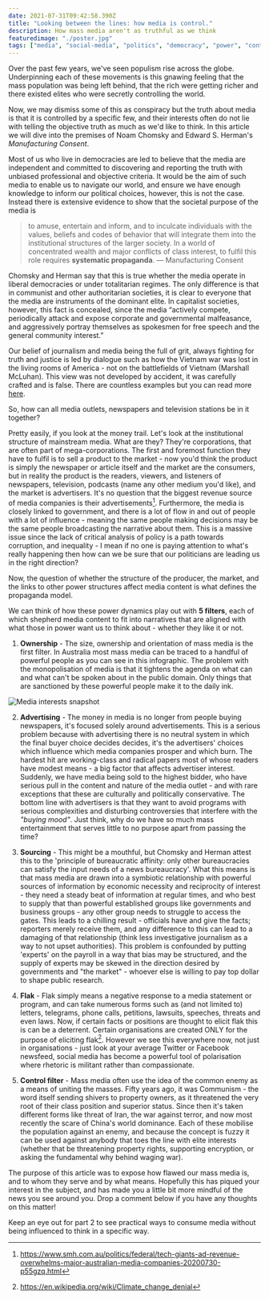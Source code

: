 ```yaml
---
date: 2021-07-31T09:42:58.390Z
title: "Looking between the lines: how media is control."
description: How mass media aren't as truthful as we think
featuredimage: "./poster.jpg"
tags: ["media", "social-media", "politics", "democracy", "power", "control"] 
---
```


Over the past few years, we've seen populism rise across the globe. Underpinning each of these movements is this gnawing feeling that the mass population was being left behind, that the rich were getting richer and there existed elites who were secretly controlling the world. 



Now, we may dismiss some of this as conspiracy but the truth about media is that it is controlled by a specific few, and their interests often do not lie with telling the objective truth as much as we'd like to think. In this article we will dive into the premises of Noam Chomsky and Edward S. Herman's *Manufacturing Consent*.



Most of us who live in democracies are led to believe that the media are independent and committed to discovering and reporting the truth with unbiased professional and objective criteria. It would be the aim of such media to enable us to navigate our world, and ensure we have enough knowledge to inform our political choices, however, this is not the case. Instead there is extensive evidence to show that the societal purpose of the media is

> to amuse, entertain and inform, and to inculcate individuals with the values, beliefs and codes of behavior that will integrate them into the institutional structures of the larger society. In a world of concentrated wealth and major conflicts of class interest, to fulfil this role requires **systematic propaganda**.
> ― Manufacturing Consent

Chomsky and Herman say that this is true whether the media operate in liberal democracies or under totalitarian regimes. The only difference is that in communist and other authoritarian societies, it is clear to everyone that the media are instruments of the dominant elite. In capitalist societies, however, this fact is concealed, since the media “actively compete, periodically attack and expose corporate and governmental malfeasance, and aggressively portray themselves as spokesmen for free speech and the general community interest.”



Our belief of journalism and media being the full of grit, always fighting for truth and justice is led by dialogue such as how the Vietnam war was lost in the living rooms of America - not on the battlefields of Vietnam (Marshall McLuhan). This view was not developed by accident, it was carefully crafted and is false. There are countless examples but you can read more [here](https://www.globalissues.org/article/402/media-propaganda-and-vietnam#MediaandtheWar).


So, how can all media outlets, newspapers and television stations be in it together? 


Pretty easily, if you look at the money trail. Let's look at the institutional structure of mainstream media. What are they? They're corporations, that are often part of mega-corporations. The first and foremost function they have to fulfil is to sell a product to the market - now you'd think the product is simply the newspaper or article itself and the market are the consumers, but in reality the product is the readers, viewers, and listeners of newspapers, television, podcasts (name any other medium you'd like), and the market is advertisers. It's no question that the biggest revenue source of media companies is their advertisements[^1]. Furthermore, the media is closely linked to government, and there is a lot of flow in and out of people with a lot of influence - meaning the same people making decisions may be the same people broadcasting the narrative about them. This is a massive issue since the lack of critical analysis of policy is a path towards corruption, and inequality - I mean if no one is paying attention to what's really happening then how can we be sure that our politicians are leading us in the right direction?  



Now, the question of whether the structure of the producer, the market, and the links to other power structures affect media content is what defines the propaganda model. 



We can think of how these power dynamics play out with **5 filters**, each of which shepherd media content to fit into narratives that are aligned with what those in power want us to think about - whether they like it or not. 



1. **Ownership** - The size, ownership and orientation of mass media is the first filter. In Australia most mass media can be traced to a handful of powerful people as you can see in this infographic. The problem with the monopolisation of media is that it tightens the agenda on what can and what can't be spoken about in the public domain. Only things that are sanctioned by these powerful people make it to the daily ink. 

![Media interests snapshot](./MediaInterestsSnapshot.jpg)


2. **Advertising** - The money in media is no longer from people buying newspapers, it's focused solely around advertisements. This is a serious problem because with advertising there is no neutral system in which the final buyer choice decides decides, it's the advertisers' choices which influence which media companies prosper and which burn. The hardest hit are working-class and radical papers most of whose readers have modest means - a big factor that affects advertiser interest. Suddenly, we have media being sold to the highest bidder, who have serious pull in the content and nature of the media outlet - and with rare exceptions that these are culturally and politically conservative. The bottom line with advertisers is that they want to avoid programs with serious complexities and disturbing controversies that interfere with the *"buying mood"*. Just think, why do we have so much mass entertainment that serves little to no purpose apart from passing the time?



3. **Sourcing** - This might be a mouthful, but Chomsky and Herman attest this to the 'principle of bureaucratic affinity: only other bureaucracies can satisfy the input needs of a news bureaucracy'. What this means is that mass media are drawn into a symbiotic relationship with powerful sources of information by economic necessity and reciprocity of interest - they need a steady beat of information at regular times, and who best to supply that than powerful established groups like governments and business groups - any other group needs to struggle to access the gates. This leads to a chilling result - officials have and give the facts; reporters merely receive them, and any difference to this can lead to a damaging of that relationship (think less investigative journalism as a way to not upset authorities). This problem is confounded by putting 'experts' on the payroll in a way that bias may be structured, and the supply of experts may be skewed in the direction desired by governments and "the market" - whoever else is willing to pay top dollar to shape public research. 


4. **Flak** - Flak simply means a negative response to a media statement or program, and can take numerous forms such as (and not limited to) letters, telegrams, phone calls, petitions, lawsuits, speeches, threats and even laws. Now, if certain facts or positions are thought to elicit flak this is can be a deterrent. Certain organisations are created ONLY for the purpose of eliciting flak[^2]. However we see this everywhere now, not just in organisations - just look at your average Twitter or Facebook newsfeed, social media has become a powerful tool of polarisation where rhetoric is militant rather than compassionate. 



5. **Control filter** - Mass media often use the idea of the common enemy as a means of uniting the masses. Fifty years ago, it was Communism - the word itself sending shivers to property owners, as it threatened the very root of their class position and superior status. Since then it's taken different forms like threat of Iran, the war against terror, and now most recently the scare of China's world dominance. Each of these mobilise the population against an enemy, and because the concept is fuzzy it can be used against anybody that toes the line with elite interests (whether that be threatening property rights, supporting encryption, or asking the fundamental why behind waging war). 



The purpose of this article was to expose how flawed our mass media is, and to whom they serve and by what means. Hopefully this has piqued your interest in the subject, and has made you a little bit more mindful of the news you see around you. Drop a comment below if you have any thoughts on this matter!



Keep an eye out for part 2 to see practical ways to consume media without being influenced to think in a specific way. 

[^1]: https://www.smh.com.au/politics/federal/tech-giants-ad-revenue-overwhelms-major-australian-media-companies-20200730-p55gzq.html
[^2]: https://en.wikipedia.org/wiki/Climate_change_denial